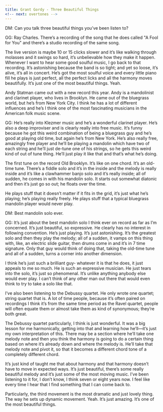 ```yaml
---
title: Grant Gordy - Three Beautiful Things 
<!-- next: overtones -->
---
```


DM: Can you talk three beautiful things you’ve been listen to?

GG: Ray Charles. There’s a recording of the song that he does called "A Fool for You" and there’s a studio recording of the same song.

The live version is maybe 10 or 15 clicks slower and it’s like walking through molasses and it swings so hard, it’s unbelievable how they make it happen. Whenever I want to hear some good soulful music, I go back to that recording. It’s astonishing because the band is so tight; and yet so loose, it’s alive, it’s all in concert. He’s got the most soulful voice and every little piano fill he plays is just perfect, all the perfect licks and all the harmony moves beautifully. It’s just one of the most beautiful things. Yeah.

Andy Statman came out with a new record this year. Andy is a mandolinist and clarinet player, who lives in Brooklyn. He came out of the bluegrass world, but he’s from New York City. I think he has a lot of different influences and he’s I think one of the most fascinating musicians in the American folk music scene.

GG: He’s really into Klezmer music and he’s a wonderful clarinet player. He’s also a deep improviser and is clearly really into free music. It’s funny because he got this weird combination of being a bluegrass guy and he’s good at playing old time, but again he’s from New York. He’s also really free, amazingly free player and he’ll be playing a mandolin which have two of each string and he’ll just de-tune one of his strings, so he gets this weird kind of out of tune thing. He’ll just play it like that and that’s what he’s doing.

The first tune on the record Old Brooklyn. It’s like on one chord. It’s an old-time tune. There’s a fiddle solo and it’s in the inside and the melody is really inside and it’s like a clawhammer banjo solo and it’s really inside; all of sudden, he comes in with his mandolin solo. It starts out somewhat diatonic and then it’s just go so out; he floats over the time.

He plays stuff that it doesn’t matter if it fits in the grid, it’s just what he’s playing; he’s playing really freely. He plays stuff that a typical bluegrass mandolin player would never play.

DM: Best mandolin solo ever.

GG: It’s just about the best mandolin solo I think ever on record as far as I’m concerned. It’s just beautiful, so expressive. He clearly has no interest in following convention. He’s just playing. It’s just astonishing. It’s the greatest solo and then they play the melody; all of a sudden, it vamps on this thing with, like, an electric slide guitar, then drums come in and it’s in 7 time signature. Only that guy would think of doing that, taking the old-time tune and all of a sudden, turns a corner into another dimension.

I think he’s just such a brilliant guy- whatever it is that he does, it just appeals to me so much. He is such an expressive musician. He just tears into the solo, it’s just so phenomenal. It’s unlike anything anybody else would ever play. I can’t think of any other man out there that would even think to try to take a solo like that.

I’ve also been listening to the Debussy quartet. He only wrote one quartet; string quartet that is. A lot of time people, because it’s often paired on recordings I think it’s from the same time period as the Ravel quartet, people will often equate them or almost take them as kind of synonymous; they’re both great.

The Debussy quartet particularly, I think is just wonderful. It was a big lesson for me harmonically, getting into that and learning how he’ll—it’s just my own interpretation of this. There may be a section where he’ll take one melody note and then you think the harmony is going to do a certain thing based on where it’s already down and where the melody is. He’ll take that melody note and pivot it, so that it becomes a different chord tone of a completely different chord.

It’s just kind of taught me that about harmony and that harmony doesn’t have to move in expected ways. It’s just beautiful, there’s some really beautiful melody and it’s just some of the most moving music. I’ve been listening to it for, I don’t know, I think seven or eight years now. I feel like every time I hear that I find something that I can come back to.

Particularly, the third movement is the most dramatic and just lovely thing. The way he sets up dynamic movement. Yeah. It’s just amazing. It’s one of the most beautiful things.

